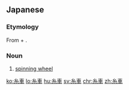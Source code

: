 ==Japanese==
{{ja-kanjitab|糸|車}}

===Etymology===
From {{m|ja|糸||thread|tr=ito}} + {{m|ja|車||vehicle|tr=kuruma}}.

===Noun===
{{ja-noun|いとぐるま}}

# [[spinning wheel]]

[[ko:糸車]]
[[lo:糸車]]
[[hu:糸車]]
[[sv:糸車]]
[[chr:糸車]]
[[zh:糸車]]